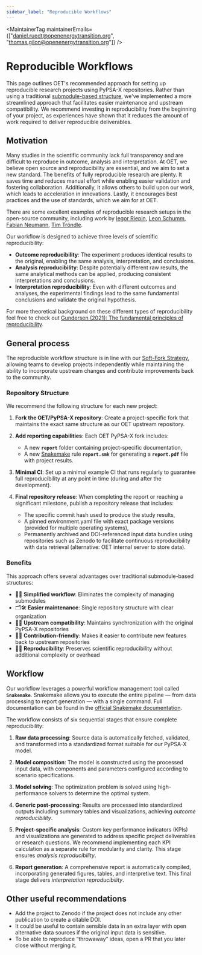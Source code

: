 ```yaml
---
sidebar_label: "Reproducible Workflows"
---
```



<MaintainerTag maintainerEmails={["daniel.ruedt@openenergytransition.org", "thomas.gilon@openenergytransition.org"]} />

# Reproducible Workflows

This page outlines OET's recommended approach for setting up reproducible research projects using PyPSA-X repositories. 
Rather than using a traditional [submodule-based structure](https://github.com/timtroendle/cookiecutter-reproducible-research), we've implemented a more streamlined approach that facilitates easier maintenance and upstream compatibility.
We recommend investing in reproducibility from the beginning of your project, as experiences have shown that it reduces the amount of work required to deliver reproducible deliverables. 

## Motivation

Many studies in the scientific community lack full transparency and are difficult to reproduce in outcome, analysis and interpretation.
At OET, we believe open source and reproducibility are essential, and we aim to set a new standard.
The benefits of fully reproducible research are plenty. It saves time and reduces manual effort while enabling easier validation and fostering collaboration. 
Additionally, it allows others to build upon our work, which leads to acceleration in innovations. 
Lastly, it encourages best practices and the use of standards, which we aim for at OET.

There are some excellent examples of reproducible research setups in the open-source community, including work by
[Iegor Riepin](https://github.com/Irieo/247-procurement-paper), [Leon Schumm](https://github.com/energyLS/aldehyde), 
[Fabian Neumann](https://github.com/fneum/broad-ranges), [Tim Tröndle](https://github.com/timtroendle/heat-mobility-preferences).

Our workflow is designed to achieve three levels of scientific reproducibility:

- **Outcome reproducibility**: The experiment produces identical results to the original, enabling the same analysis, interpretation, and conclusions.
- **Analysis reproducibility**: Despite potentially different raw results, the same analytical methods can be applied, producing consistent interpretations and conclusions.
- **Interpretation reproducibility**: Even with different outcomes and analyses, the experimental findings lead to the same fundamental conclusions and validate the original hypothesis.

For more theoretical background on these different types of reproducibility feel free to check out [Gundersen (2021): The fundamental principles of reproducibility](https://doi.org/10.1098/rsta.2020.0210).

## General process

The reproducible workflow structure is in line with our [Soft-Fork Strategy](docs/Engineering/SoftForkStrategy.mdx), allowing teams to develop projects independently while maintaining the ability to incorporate upstream changes and contribute improvements back to the community.

### Repository Structure

We recommend the following structure for each new project:

1. **Fork the OET/PyPSA-X repository**: Create a project-specific fork that maintains the exact same structure as our OET upstream repository.

2. **Add reporting capabilities**: Each OET PyPSA-X fork includes:
   - A new **`report`** folder containing project-specific documentation,
   - A new [Snakemake](https://snakemake.readthedocs.io/en/stable/) rule **`report.smk`** for generating a **`report.pdf`** file with project results.

3. **Minimal CI**: Set up a minimal example CI that runs regularly to guarantee full reproducibility at any point in time (during and after the development).

4. **Final repository release**: When completing the report or reaching a significant milestone, publish a repository release that includes:
   - The specific commit hash used to produce the study results,
   - A pinned environment.yaml file with exact package versions (provided for multiple operating systems),
   - Permanently archived and DOI-referenced input data bundles using repositories such as Zenodo to facilitate continuous reproducibility with data retrieval (alternative: OET internal server to store data).

### Benefits

This approach offers several advantages over traditional submodule-based structures:

- 🧹✨ **Simplified workflow**: Eliminates the complexity of managing submodules
- 🗂️🛠️ **Easier maintenance**: Single repository structure with clear organization
- 🔄🌐 **Upstream compatibility**: Maintains synchronization with the original PyPSA-X repositories
- 🤝🚀 **Contribution-friendly**: Makes it easier to contribute new features back to upstream repositories
- 🧪🔁 **Reproducibility**: Preserves scientific reproducibility without additional complexity or overhead

## Workflow

Our workflow leverages a powerful workflow management tool called **`Snakemake`**. 
Snakemake allows you to execute the entire pipeline — from data processing to report generation — with a single command.
Full documentation can be found in the [official Snakemake documentation](https://snakemake.readthedocs.io/en/stable/).

The workflow consists of six sequential stages that ensure complete reproducibility:

1. **Raw data processing**: Source data is automatically fetched, validated, and transformed into a standardized format suitable for our PyPSA-X model.

2. **Model composition**: The model is constructed using the processed input data, with components and parameters configured according to scenario specifications.

3. **Model solving**: The optimization problem is solved using high-performance solvers to determine the optimal system.

4. **Generic post-processing**: Results are processed into standardized outputs including summary tables and visualizations, achieving *outcome reproducibility*.

5. **Project-specific analysis**: Custom key performance indicators (KPIs) and visualizations are generated to address specific project deliverables or research questions. 
We recommend implementing each KPI calculation as a separate rule for modularity and clarity. This stage ensures *analysis reproducibility*.

6. **Report generation**: A comprehensive report is automatically compiled, incorporating generated figures, tables, and interpretive text.
This final stage delivers *interpretation reproducibility*.

## Other useful recommendations

- Add the project to Zenodo if the project does not include any other publication to create a citable DOI.
- It could be useful to contain sensible data in an extra layer with open alternative data sources if the original input data is sensitive.
- To be able to reproduce “throwaway” ideas, open a PR that you later close without merging it.

